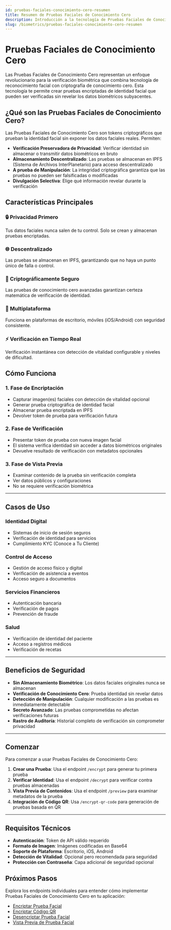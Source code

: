 ```yaml
---
id: pruebas-faciales-conocimiento-cero-resumen
title: Resumen de Pruebas Faciales de Conocimiento Cero
description: Introducción a la tecnología de Pruebas Faciales de Conocimiento Cero
slug: /biometrics/pruebas-faciales-conocimiento-cero-resumen
---
```


# Pruebas Faciales de Conocimiento Cero

Las Pruebas Faciales de Conocimiento Cero representan un enfoque revolucionario para la verificación biométrica que combina tecnología de reconocimiento facial con criptografía de conocimiento cero. Esta tecnología te permite crear pruebas encriptadas de identidad facial que pueden ser verificadas sin revelar los datos biométricos subyacentes.

## ¿Qué son las Pruebas Faciales de Conocimiento Cero?

Las Pruebas Faciales de Conocimiento Cero son tokens criptográficos que prueban la identidad facial sin exponer los datos faciales reales. Permiten:

- **Verificación Preservadora de Privacidad**: Verificar identidad sin almacenar o transmitir datos biométricos en bruto
- **Almacenamiento Descentralizado**: Las pruebas se almacenan en IPFS (Sistema de Archivos InterPlanetario) para acceso descentralizado
- **A prueba de Manipulación**: La integridad criptográfica garantiza que las pruebas no pueden ser falsificadas o modificadas
- **Divulgación Selectiva**: Elige qué información revelar durante la verificación

## Características Principales

<div className="row">
  <div className="col col--6">
    <div className="card margin--md">
      <div className="card__header">
        <h3>🔒 Privacidad Primero</h3>
      </div>
      <div className="card__body">
        <p>Tus datos faciales nunca salen de tu control. Solo se crean y almacenan pruebas encriptadas.</p>
      </div>
    </div>
  </div>
  <div className="col col--6">
    <div className="card margin--md">
      <div className="card__header">
        <h3>🌐 Descentralizado</h3>
      </div>
      <div className="card__body">
        <p>Las pruebas se almacenan en IPFS, garantizando que no haya un punto único de falla o control.</p>
      </div>
    </div>
  </div>
</div>

<div className="row">
  <div className="col col--6">
    <div className="card margin--md">
      <div className="card__header">
        <h3>🔐 Criptográficamente Seguro</h3>
      </div>
      <div className="card__body">
        <p>Las pruebas de conocimiento cero avanzadas garantizan certeza matemática de verificación de identidad.</p>
      </div>
    </div>
  </div>
  <div className="col col--6">
    <div className="card margin--md">
      <div className="card__header">
        <h3>📱 Multiplataforma</h3>
      </div>
      <div className="card__body">
        <p>Funciona en plataformas de escritorio, móviles (iOS/Android) con seguridad consistente.</p>
      </div>
    </div>
  </div>
</div>

<div className="row">
  <div className="col col--12">
    <div className="card margin--md">
      <div className="card__header">
        <h3>⚡ Verificación en Tiempo Real</h3>
      </div>
      <div className="card__body">
        <p>Verificación instantánea con detección de vitalidad configurable y niveles de dificultad.</p>
      </div>
    </div>
  </div>
</div>

## Cómo Funciona

### 1. **Fase de Encriptación**
- Capturar imagen(es) faciales con detección de vitalidad opcional
- Generar prueba criptográfica de identidad facial
- Almacenar prueba encriptada en IPFS
- Devolver token de prueba para verificación futura

### 2. **Fase de Verificación**
- Presentar token de prueba con nueva imagen facial
- El sistema verifica identidad sin acceder a datos biométricos originales
- Devuelve resultado de verificación con metadatos opcionales

### 3. **Fase de Vista Previa**
- Examinar contenido de la prueba sin verificación completa
- Ver datos públicos y configuraciones
- No se requiere verificación biométrica

---

## Casos de Uso

### **Identidad Digital**
- Sistemas de inicio de sesión seguros
- Verificación de identidad para servicios
- Cumplimiento KYC (Conoce a Tu Cliente)

### **Control de Acceso**
- Gestión de acceso físico y digital
- Verificación de asistencia a eventos
- Acceso seguro a documentos

### **Servicios Financieros**
- Autenticación bancaria
- Verificación de pagos
- Prevención de fraude

### **Salud**
- Verificación de identidad del paciente
- Acceso a registros médicos
- Verificación de recetas

---

## Beneficios de Seguridad

- **Sin Almacenamiento Biométrico**: Los datos faciales originales nunca se almacenan
- **Verificación de Conocimiento Cero**: Prueba identidad sin revelar datos
- **Detección de Manipulación**: Cualquier modificación a las pruebas es inmediatamente detectable
- **Secreto Avanzado**: Las pruebas comprometidas no afectan verificaciones futuras
- **Rastro de Auditoría**: Historial completo de verificación sin comprometer privacidad

---

## Comenzar

Para comenzar a usar Pruebas Faciales de Conocimiento Cero:

1. **Crear una Prueba**: Usa el endpoint `/encrypt` para generar tu primera prueba
2. **Verificar Identidad**: Usa el endpoint `/decrypt` para verificar contra pruebas almacenadas
3. **Vista Previa de Contenidos**: Usa el endpoint `/preview` para examinar metadatos de la prueba
4. **Integración de Código QR**: Usa `/encrypt-qr-code` para generación de pruebas basada en QR

---

## Requisitos Técnicos

- **Autenticación**: Token de API válido requerido
- **Formato de Imagen**: Imágenes codificadas en Base64
- **Soporte de Plataforma**: Escritorio, iOS, Android
- **Detección de Vitalidad**: Opcional pero recomendada para seguridad
- **Protección con Contraseña**: Capa adicional de seguridad opcional

## Próximos Pasos

Explora los endpoints individuales para entender cómo implementar Pruebas Faciales de Conocimiento Cero en tu aplicación:

- [Encriptar Prueba Facial](pruebas-faciales-conocimiento-cero-encriptar)
- [Encriptar Código QR](pruebas-faciales-conocimiento-cero-encriptar-codigo-qr)
- [Desencriptar Prueba Facial](pruebas-faciales-conocimiento-cero-desencriptar)
- [Vista Previa de Prueba Facial](pruebas-faciales-conocimiento-cero-vista-previa)
